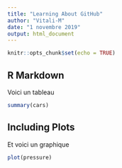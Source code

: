 ```yaml
---
title: "Learning About GitHub"
author: "Vitali-M"
date: "1 novembre 2019"
output: html_document
---
```


```r
knitr::opts_chunk$set(echo = TRUE)
```

## R Markdown
Voici un tableau

```r
summary(cars)
```

## Including Plots
Et voici un graphique

```r
plot(pressure)
```
